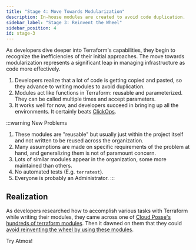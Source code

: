```yaml
---
title: "Stage 4: Move Towards Modularization"
description: In-house modules are created to avoid code duplication.
sidebar_label: "Stage 3: Reinvent the Wheel"
sidebar_position: 4
id: stage-3
---
```


<Intro>
As developers dive deeper into Terraform's capabilities, they begin to recognize the inefficiencies of their initial approaches.
The move towards modularization represents a significant leap in managing infrastructure as code more effectively.
</Intro>

1. Developers realize that a lot of code is getting copied and pasted, so they advance to writing modules to avoid duplication.
2. Modules act like functions in Terraform: reusable and parameterized. They can be called multiple times and accept parameters.
3. It works well for now, and developers succeed in bringing up all the environments. It certainly beats [ClickOps](/introduction/why-atmos/stage-0).

:::warning New Problems
1. These modules are "reusable" but usually just within the project itself and not written to be reused across the organization.
2. Many assumptions are made on specific requirements of the problem at hand, and generalizing them is not of paramount concern.
3. Lots of similar modules appear in the organization, some more maintained than others.
4. No automated tests (E.g. `terratest`).
5. Everyone is probably an Administrator.
:::

## Realization

As developers researched how to accomplish various tasks with Terraform while writing their modules, they came across one
of [Cloud Posse's hundreds of terraform modules](https://github.com/cloudposse). Then it dawned on them that they could
[avoid reinventing the wheel by using these modules](/introduction/why-atmos/stage-4).

<Link
    to="/introduction/why-atmos/nirvana"
    className="button button--lg button--primary">
    Try Atmos!
</Link>

